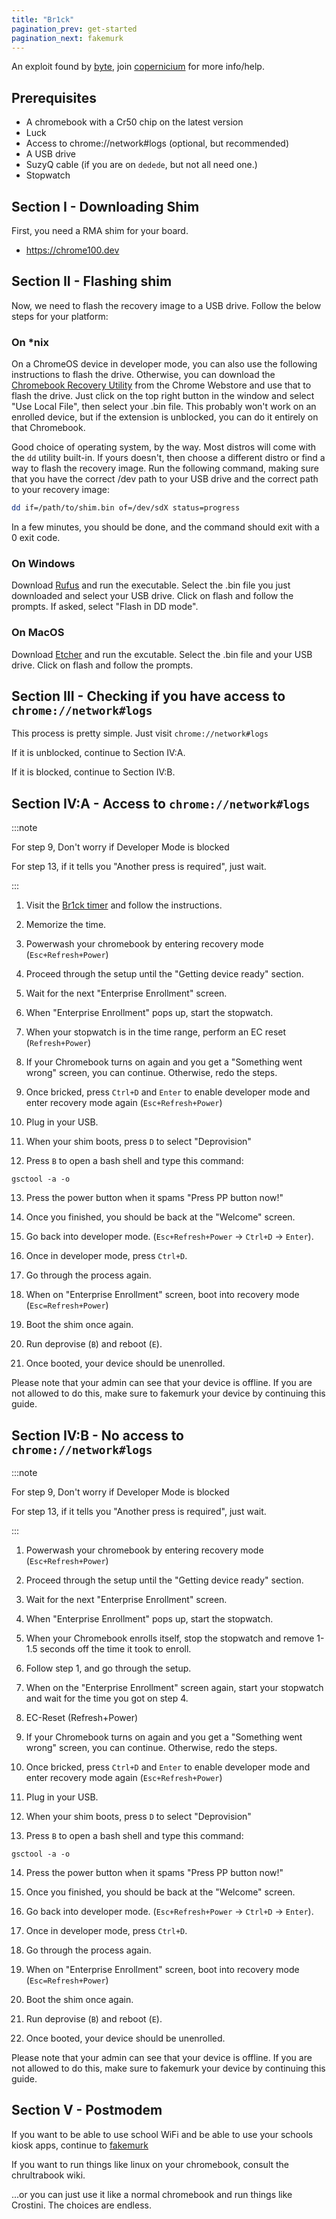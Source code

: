 ```yaml
---
title: "Br1ck"
pagination_prev: get-started
pagination_next: fakemurk
---
```


An exploit found by <a href='https://discord.com/users/758049822409228348'>byte</a>, join <a href="https://discord.gg/coper">copernicium</a> for more info/help.

## Prerequisites
- A chromebook with a Cr50 chip on the latest version
- Luck
- Access to chrome://network#logs (optional, but recommended)
- A USB drive
- SuzyQ cable (if you are on `dedede`, but not all need one.)
- Stopwatch

## Section I - Downloading Shim

First, you need a RMA shim for your board.

- https://chrome100.dev

## Section II - Flashing shim

Now, we need to flash the recovery image to a USB drive. Follow the below steps for your platform:

### On *nix

On a ChromeOS device in developer mode, you can also use the following instructions to flash the drive. Otherwise, you can download the [Chromebook Recovery Utility](https://chromewebstore.google.com/detail/chromebook-recovery-utili/pocpnlppkickgojjlmhdmidojbmbodfm) from the Chrome Webstore and use that to flash the drive. Just click on the top right button in the window and select "Use Local File", then select your .bin file. This probably won't work on an enrolled device, but if the extension is unblocked, you can do it entirely on that Chromebook.

Good choice of operating system, by the way. Most distros will come with the `dd` utility built-in. If yours doesn't, then choose a different distro or find a way to flash the recovery image. Run the following command, making sure that you have the correct /dev path to your USB drive and the correct path to your recovery image:

```sh
dd if=/path/to/shim.bin of=/dev/sdX status=progress
```

In a few minutes, you should be done, and the command should exit with a 0 exit code.

### On Windows

Download [Rufus](https://rufus.ie/) and run the executable. Select the .bin file you just downloaded and select your USB drive. Click on flash and follow the prompts. If asked, select "Flash in DD mode".

### On MacOS

Download [Etcher](https://www.balena.io/etcher) and run the excutable. Select the .bin file and your USB drive. Click on flash and follow the prompts.

## Section III - Checking if you have access to `chrome://network#logs`

This process is pretty simple. Just visit `chrome://network#logs`

If it is unblocked, continue to Section IV:A.

If it is blocked, continue to Section IV:B.

## Section IV:A - Access to `chrome://network#logs`

:::note

For step 9, Don't worry if Developer Mode is blocked

For step 13, if it tells you "Another press is required", just wait.

:::

1. Visit the [Br1ck timer](https://br1ck.vercel.app/#timer) and follow the instructions.

2. Memorize the time.

3. Powerwash your chromebook by entering recovery mode (`Esc+Refresh+Power`)

4. Proceed through the setup until the "Getting device ready" section.

5. Wait for the next "Enterprise Enrollment" screen.

6. When "Enterprise Enrollment" pops up, start the stopwatch.

7. When your stopwatch is in the time range, perform an EC reset (`Refresh+Power`)

8. If your Chromebook turns on again and you get a "Something went wrong" screen, you can continue. Otherwise, redo the steps.

9. Once bricked, press `Ctrl+D` and `Enter` to enable developer mode and enter recovery mode again (`Esc+Refresh+Power`)

10. Plug in your USB.

11. When your shim boots, press `D` to select "Deprovision"

12. Press `B` to open a bash shell and type this command:

```
gsctool -a -o
```

13. Press the power button when it spams "Press PP button now!"

14. Once you finished, you should be back at the "Welcome" screen.

15. Go back into developer mode. (`Esc+Refresh+Power` -> `Ctrl+D` -> `Enter`).

16. Once in developer mode, press `Ctrl+D`.

17. Go through the process again.

18. When on "Enterprise Enrollment" screen, boot into recovery mode (`Esc=Refresh+Power`)

19. Boot the shim once again.

20. Run deprovise (`B`) and reboot (`E`).

21. Once booted, your device should be unenrolled.

Please note that your admin can see that your device is offline. If you are not allowed to do this, make sure to fakemurk your device by continuing this guide.

## Section IV:B - No access to `chrome://network#logs`

:::note

For step 9, Don't worry if Developer Mode is blocked

For step 13, if it tells you "Another press is required", just wait.

:::

1. Powerwash your chromebook by entering recovery mode (`Esc+Refresh+Power`)

2. Proceed through the setup until the "Getting device ready" section.

3. Wait for the next "Enterprise Enrollment" screen.

4. When "Enterprise Enrollment" pops up, start the stopwatch.

5. When your Chromebook enrolls itself, stop the stopwatch and remove 1-1.5 seconds off the time it took to enroll.

6. Follow step 1, and go through the setup.

7. When on the "Enterprise Enrollment" screen again, start your stopwatch and wait for the time you got on step 4.

8. EC-Reset (Refresh+Power) 

9. If your Chromebook turns on again and you get a "Something went wrong" screen, you can continue. Otherwise, redo the steps.

10. Once bricked, press `Ctrl+D` and `Enter` to enable developer mode and enter recovery mode again (`Esc+Refresh+Power`)

11. Plug in your USB.

12. When your shim boots, press `D` to select "Deprovision"

13. Press `B` to open a bash shell and type this command:

```
gsctool -a -o
```

14. Press the power button when it spams "Press PP button now!"

15. Once you finished, you should be back at the "Welcome" screen.

16. Go back into developer mode. (`Esc+Refresh+Power` -> `Ctrl+D` -> `Enter`).

17. Once in developer mode, press `Ctrl+D`.

18. Go through the process again.

19. When on "Enterprise Enrollment" screen, boot into recovery mode (`Esc=Refresh+Power`)

20. Boot the shim once again.

21. Run deprovise (`B`) and reboot (`E`).

22. Once booted, your device should be unenrolled.

Please note that your admin can see that your device is offline. If you are not allowed to do this, make sure to fakemurk your device by continuing this guide.

## Section V - Postmodem

If you want to be able to use school WiFi and be able to use your schools kiosk apps, continue to [fakemurk](../fakemurk)

If you want to run things like linux on your chromebook, consult the chrultrabook wiki.

...or you can just use it like a normal chromebook and run things like Crostini. The choices are endless.
